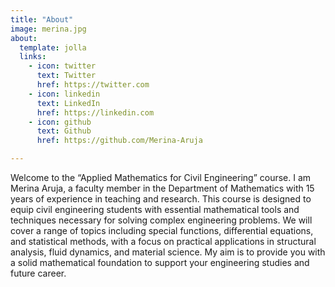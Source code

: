```yaml
---
title: "About"
image: merina.jpg
about:
  template: jolla
  links:
    - icon: twitter
      text: Twitter
      href: https://twitter.com
    - icon: linkedin
      text: LinkedIn
      href: https://linkedin.com
    - icon: github
      text: Github
      href: https://github.com/Merina-Aruja

---
```


Welcome to the "Applied Mathematics for Civil Engineering" course. I am Merina Aruja, a faculty member in the Department of Mathematics with 15 years of experience in teaching and research. This course is designed to equip civil engineering students with essential mathematical tools and techniques necessary for solving complex engineering problems. We will cover a range of topics including special functions, differential equations, and statistical methods, with a focus on practical applications in structural analysis, fluid dynamics, and material science. My aim is to provide you with a solid mathematical foundation to support your engineering studies and future career.
